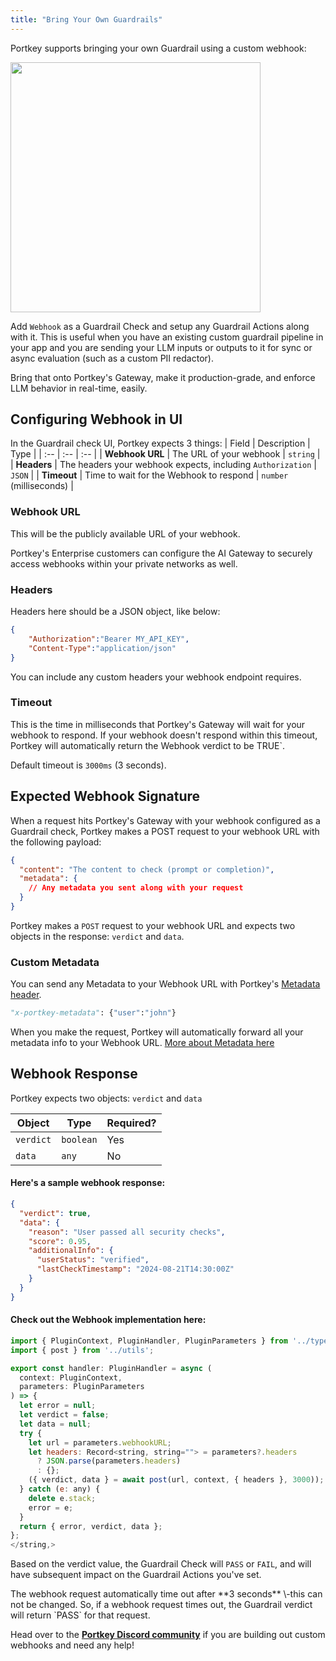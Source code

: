 ```yaml
---
title: "Bring Your Own Guardrails"
---
```


Portkey supports bringing your own Guardrail using a custom webhook:
<Frame>
  <img src="/images/guardrails/webhook.png" width="400" />
</Frame>

Add `Webhook` as a Guardrail Check and setup any Guardrail Actions along with it. This is useful when you have an existing custom guardrail pipeline in your app and you are sending your LLM inputs or outputs to it for sync or async evaluation (such as a custom PII redactor). 

Bring that onto Portkey's Gateway, make it production-grade, and enforce LLM behavior in real-time, easily.

## Configuring Webhook in UI

In the Guardrail check UI, Portkey expects 3 things:
| Field | Description | Type |
| :-- | :-- | :-- |
| **Webhook URL** | The URL of your webhook | `string` |
| **Headers** | The headers your webhook expects, including `Authorization` | `JSON` |
| **Timeout** | Time to wait for the Webhook to respond | `number` (milliseconds) |

### Webhook URL 

This will be the publicly available URL of your webhook. 

<Note>
Portkey's Enterprise customers can configure the AI Gateway to securely access webhooks within your private networks as well.
</Note>

### Headers

Headers here should be a JSON object, like below:

```JSON
{
    "Authorization":"Bearer MY_API_KEY",
    "Content-Type":"application/json"
}
```

You can include any custom headers your webhook endpoint requires.

### Timeout

This is the time in milliseconds that Portkey's Gateway will wait for your webhook to respond. If your webhook doesn't respond within this timeout, Portkey will automatically return the Webhook verdict to be TRUE`.

Default timeout is `3000ms` (3 seconds).

## Expected Webhook Signature

When a request hits Portkey's Gateway with your webhook configured as a Guardrail check, Portkey makes a POST request to your webhook URL with the following payload:

```JSON
{
  "content": "The content to check (prompt or completion)",
  "metadata": {
    // Any metadata you sent along with your request
  }
}
```


Portkey makes a `POST` request to your webhook URL and expects two objects in the response: `verdict` and `data`.

### Custom Metadata

You can send any Metadata to your Webhook URL with Portkey's [Metadata header](/product/observability/metadata).
```py
"x-portkey-metadata": {"user":"john"}
```
When you make the request, Portkey will automatically forward all your metadata info to your Webhook URL. [More about Metadata here](/product/observability/metadata#adding-metadata-to-requests)

## Webhook Response

Portkey expects two objects: `verdict` and `data`

| Object  | Type    | Required? |
| ------- | ------- | --------- |
| `verdict` | `boolean` | Yes       |
| `data`   | `any`     | No        |

#### Here's a sample webhook response:


```JSON
{
  "verdict": true,
  "data": {
    "reason": "User passed all security checks",
    "score": 0.95,
    "additionalInfo": {
      "userStatus": "verified",
      "lastCheckTimestamp": "2024-08-21T14:30:00Z"
    }
  }
}
```

#### Check out the Webhook implementation here:

<Accordion title="https://github.com/Portkey-AI/gateway/blob/main/plugins/default/webhook.ts" href="https://github.com/Portkey-AI/gateway/blob/main/plugins/default/webhook.ts" icon="github" >

```js
import { PluginContext, PluginHandler, PluginParameters } from '../types';
import { post } from '../utils';

export const handler: PluginHandler = async (
  context: PluginContext,
  parameters: PluginParameters
) => {
  let error = null;
  let verdict = false;
  let data = null;
  try {
    let url = parameters.webhookURL;
    let headers: Record<string, string=""> = parameters?.headers
      ? JSON.parse(parameters.headers)
      : {};
    ({ verdict, data } = await post(url, context, { headers }, 3000));
  } catch (e: any) {
    delete e.stack;
    error = e;
  }
  return { error, verdict, data };
};
</string,>
```
</Accordion>


Based on the verdict value, the Guardrail Check will `PASS` or `FAIL`, and will have subsequent impact on the Guardrail Actions you've set.

<Info>
  The webhook request automatically time out after **3 seconds** \-this can not be changed. So, if a webhook request times out, the Guardrail verdict will return `PASS` for that request.
</Info>

Head over to the [**Portkey Discord community**](https://portkey.ai/community) if you are building out custom webhooks and need any help!
